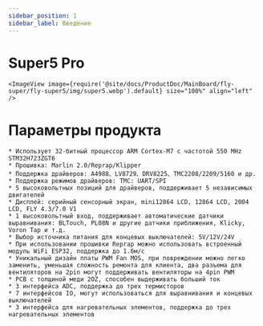 ```yaml
---
sidebar_position: 1
sidebar_label: Введение
---
```




# Super5 Pro

    
    <ImageView image={require('@site/docs/ProductDoc/MainBoard/fly-super/fly-super5/img/super5.webp').default} size="100%" align="left" />


# Параметры продукта

    * Использует 32-битный процессор ARM Cortex-M7 с частотой 550 MHz STM32H723ZGT6
    * Прошивка: Marlin 2.0/Reprap/Klipper
    * Поддержка драйверов: A4988、LV8729、DRV8225、TMC2208/2209/5160 и др.
    * Поддержка режимов драйверов: TMC: UART/SPI
    * 5 высоковольтных позиций для драйверов, поддерживает 5 независимых двигателей
    * Дисплей: серийный сенсорный экран, mini12864 LCD, 12864 LCD, 2004 LCD, FLY 4.3/7.0 V1
    * 1 высоковольтный вход, поддерживает автоматические датчики выравнивания: BLTouch, PL08N и другие датчики приближения, Klicky, Voron Tap и т.д.
    * Выбор источника питания для концевых выключателей: 5V/12V/24V
    * При использовании прошивки Reprap можно использовать встроенный модуль WiFi ESP32, поддержка до 1.6м/с
    * Уникальный дизайн платы PWM Fan MOS, при повреждении можно легко заменить, уменьшая сложность ремонта для клиента, два разъема для вентиляторов на 2pin могут поддерживать вентиляторы на 4pin PWM
    * PCB с толщиной меди 2OZ, способен выдерживать больший ток
    * 3 интерфейса ADC, поддержка до трех термисторов
    * 7 интерфейсов IO, могут использоваться для выравнивания и концевых выключателей
    * 3 интерфейса для нагревательных элементов, поддержка до трех нагревательных элементов
